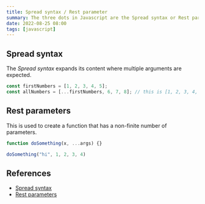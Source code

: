 ```yaml
---
title: Spread syntax / Rest parameter
summary: The three dots in Javascript are the Spread syntax or Rest paramater.
date: 2022-08-25 08:00
tags: [javascript]
---
```


## Spread syntax

The _Spread syntax_ expands its content where multiple arguments are expected.

```javascript
const firstNumbers = [1, 2, 3, 4, 5];
const allNumbers = [...firstNumbers, 6, 7, 8]; // this is [1, 2, 3, 4, 5, 6, 7, 8]
```

## Rest parameters

This is used to create a function that has a non-finite number of parameters.

```javascript
function doSomething(x, ...args) {}
```

```javascript
doSomething("hi", 1, 2, 3, 4)
```

## References

- [Spread syntax](https://developer.mozilla.org/en-US/docs/Web/JavaScript/Reference/Operators/Spread_syntax)
- [Rest parameters](https://developer.mozilla.org/en-US/docs/Web/JavaScript/Reference/Functions/rest_parameters)
